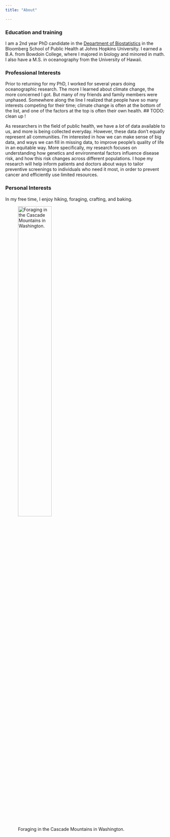 ```yaml
---
title: "About"

---
```


### Education and training
I am a 2nd year PhD candidate in the [Department of Biostatistics](https://publichealth.jhu.edu/departments/biostatistics) in the Bloomberg School of Public Health  at Johns Hopkins University. I earned a B.A. from Bowdoin College, where I majored in biology and minored in math. I also have a M.S. in oceanography from the University of Hawaii. 


### Professional Interests
Prior to returning for my PhD, I worked for several years doing oceanographic research. The more I learned about climate change, the more concerned I got. But many of my friends and family members were unphased. Somewhere along the line I realized that people have so many interests competing for their time; climate change is often at the bottom of the list, and one of the factors at the top is often their own health. ## TODO: clean up !

As researchers in the field of public health, we have a *lot* of data available to us, and more is being collected everyday. However, these data don't equally represent all communities. I'm interested in how we can make sense of big data, and ways we can fill in missing data, to improve people's quality of life in an equitable way. More specifically, my research focuses on understanding how genetics and environmental factors influence disease risk, and how this risk changes across different populations. I hope my research will help inform patients and doctors about ways to tailor preventive screenings to individuals who need it most, in order to prevent cancer and efficiently use limited resources. 

### Personal Interests
In my free time, I enjoy hiking, foraging, crafting, and baking.

![Foraging in the Cascade Mountains in Washington.](Mushrooms_ELN_fromAustinVoecks.jpg){width=50%}